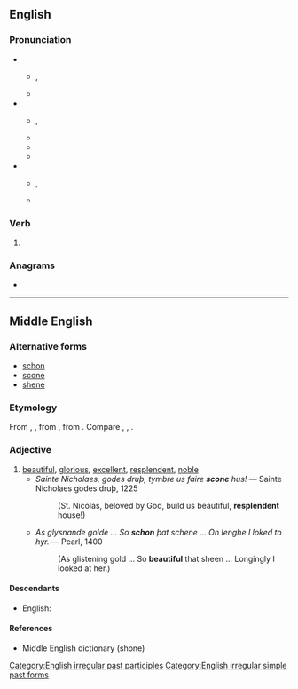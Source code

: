 ==English==

===Pronunciation===
* {{a|RP|AusE|Canada}}
** {{enPR|shŏn}}, {{IPA|/ʃɒn/|lang=en}}
** {{rhymes|ɒn|lang=en}}
* {{a|US}}
** {{enPR|shōn}}, {{IPA|/ʃoʊn/|lang=en}}
** {{rhymes|əʊn|lang=en}}
** {{homophones|shown|lang=en}}
** {{audio|en-us-shone.ogg|Audio (US)|lang=en}}
* {{a|UK}}
** {{enPR|shŏn|shōn}}, {{IPA|/ʃɒn/|/ʃəʊn/|lang=en}}
** {{rhymes|ɒn|əʊn|lang=en}}

===Verb===
{{head|en|verb form}}

# {{en-past of|shine}}

===Anagrams===
* {{anagrams|en|a=ehnos|hones|hosen}}

[[Category:English irregular past participles]]
[[Category:English irregular simple past forms]]

----

==Middle English==

===Alternative forms===
* [[schon]]
* [[scone]]
* [[shene]]

===Etymology===
From {{der|enm|ang|scȳne}}, {{m|ang|scēone||beautiful, fair, bright}}, from {{der|enm|gem-pro|*skauniz}}, from {{der|enm|ine-pro|*(s)ḱoun-||quick, dashing, beautiful}}. Compare {{cog|dum|scone||beautiful, bright}}, {{cog|nl|schoon||beautiful}}, {{cog|de|schön||beautiful}}.

===Adjective===
{{enm-adj}}

# [[beautiful]], [[glorious]], [[excellent]], [[resplendent]], [[noble]]
#* ''Sainte Nicholaes, godes druþ, tymbre us faire '''scone''' hus!'' &mdash; Sainte Nicholaes godes druþ, 1225
#*: (St. Nicolas, beloved by God, build us beautiful, '''resplendent''' house!)
#* ''As glysnande golde ... So '''schon''' þat schene ... On lenghe I loked to hyr.'' &mdash; Pearl, 1400
#*: (As glistening gold ... So '''beautiful''' that sheen ... Longingly I looked at her.)

====Descendants====
* English: {{l|en|sheen}}

====References====
* Middle English dictionary (shone)